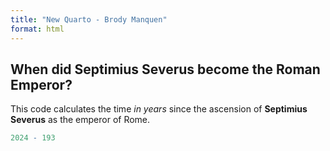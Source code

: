 ```yaml
---
title: "New Quarto - Brody Manquen"
format: html
---
```

## When did Septimius Severus become the Roman Emperor?

This code calculates the time *in years* since the ascension of **Septimius Severus** as the emperor of Rome.

```r
2024 - 193
```


